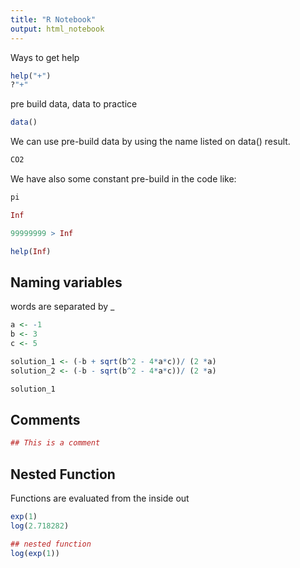 ```yaml
---
title: "R Notebook"
output: html_notebook
---
```


Ways to get help

```r
help("+")
?"+"
```

pre build data, data to practice

```r
data()
```

We can use pre-build data by using the name listed on data() result.

```r
CO2
```

We have also some constant pre-build in the code like:

```r
pi

```

```r
Inf
```

```r
99999999 > Inf
```

```r
help(Inf)
```

## Naming variables

words are separated by \_

```r
a <- -1
b <- 3
c <- 5

solution_1 <- (-b + sqrt(b^2 - 4*a*c))/ (2 *a)
solution_2 <- (-b - sqrt(b^2 - 4*a*c))/ (2 *a)

solution_1
```

## Comments

```r
## This is a comment

```

## Nested Function

Functions are evaluated from the inside out

```r
exp(1)
log(2.718282)

## nested function
log(exp(1))
```
